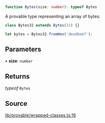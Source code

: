```ts
function Bytes(size: number): typeof Bytes
```

A provable type representing an array of bytes.

```ts
class Bytes32 extends Bytes(32) {}

let bytes = Bytes32.fromHex('deadbeef');
```

## Parameters

• **size**: `number`

## Returns

*typeof* `Bytes`

## Source

[lib/provable/wrapped-classes.ts:16](https://github.com/o1-labs/o1js/blob/1ed4125b454628ef1e3e4d32dd416718a59702b8/src/lib/provable/wrapped-classes.ts#L16)
